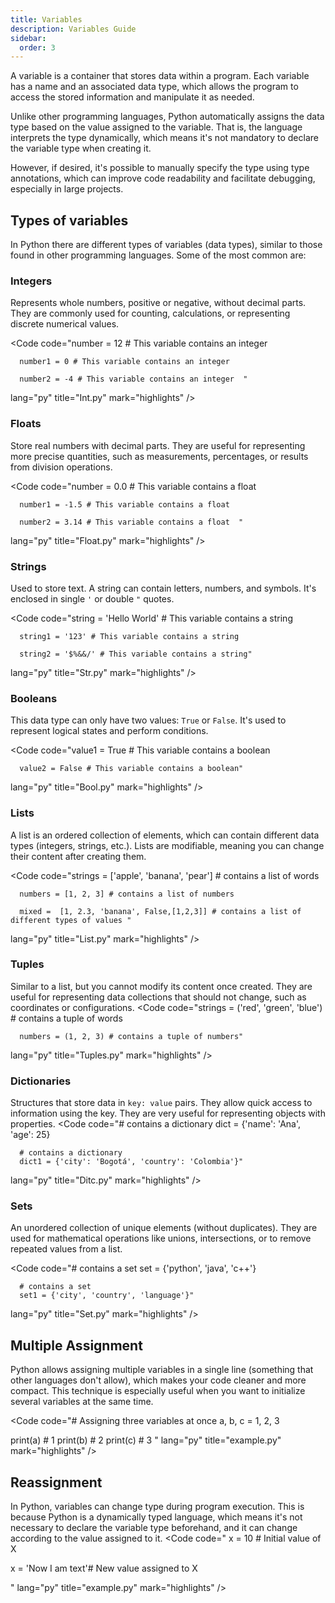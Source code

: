 ```yaml
---
title: Variables
description: Variables Guide
sidebar:
  order: 3
---
```




A variable is a container that stores data within a program. Each variable has a name and an associated data type, which allows the program to access the stored information and manipulate it as needed.

Unlike other programming languages, Python automatically assigns the data type based on the value assigned to the variable. That is, the language interprets the type dynamically, which means it's not mandatory to declare the variable type when creating it.

However, if desired, it's possible to manually specify the type using type annotations, which can improve code readability and facilitate debugging, especially in large projects.

## Types of variables 

In Python there are different types of variables (data types), similar to those found in other programming languages. Some of the most common are:

### Integers

Represents whole numbers, positive or negative, without decimal parts. They are commonly used for counting, calculations, or representing discrete numerical values.


<Code 
code="number = 12 # This variable contains an integer

      number1 = 0 # This variable contains an integer

      number2 = -4 # This variable contains an integer  "
       
lang="py" 
title="Int.py" 
mark="highlights" />

### Floats

Store real numbers with decimal parts. They are useful for representing more precise quantities, such as measurements, percentages, or results from division operations.

<Code 
code="number = 0.0 # This variable contains a float

      number1 = -1.5 # This variable contains a float

      number2 = 3.14 # This variable contains a float  "
       
lang="py" 
title="Float.py" 
mark="highlights" />

### Strings

Used to store text. A string can contain letters, numbers, and symbols. It's enclosed in single `'` or double `"` quotes.

<Code 
code="string = 'Hello World' # This variable contains a string

      string1 = '123' # This variable contains a string

      string2 = '$%&&/' # This variable contains a string"
lang="py" 
title="Str.py" 
mark="highlights" />

### Booleans

This data type can only have two values: `True` or `False`. It's used to represent logical states and perform conditions.

<Code 
code="value1 = True # This variable contains a boolean

      value2 = False # This variable contains a boolean"
lang="py" 
title="Bool.py" 
mark="highlights" />

### Lists

A list is an ordered collection of elements, which can contain different data types (integers, strings, etc.). Lists are modifiable, meaning you can change their content after creating them.

<Code 
code="strings = ['apple', 'banana', 'pear'] # contains a list of words

      numbers = [1, 2, 3] # contains a list of numbers
      
      mixed =  [1, 2.3, 'banana', False,[1,2,3]] # contains a list of different types of values "
lang="py" 
title="List.py" 
mark="highlights" />

### Tuples

Similar to a list, but you cannot modify its content once created. They are useful for representing data collections that should not change, such as coordinates or configurations.
<Code 
code="strings = ('red', 'green', 'blue') # contains a tuple of words

      numbers = (1, 2, 3) # contains a tuple of numbers"
lang="py" 
title="Tuples.py" 
mark="highlights" />

### Dictionaries

Structures that store data in `key: value` pairs. They allow quick access to information using the key. They are very useful for representing objects with properties.
<Code 
code="# contains a dictionary
      dict = {'name': 'Ana', 'age': 25}
       
      # contains a dictionary
      dict1 = {'city': 'Bogotá', 'country': 'Colombia'}"
lang="py" 
title="Ditc.py" 
mark="highlights" />

### Sets

An unordered collection of unique elements (without duplicates). They are used for mathematical operations like unions, intersections, or to remove repeated values from a list.

<Code 
code="# contains a set
      set = {'python', 'java', 'c++'}
       
      # contains a set
      set1 = {'city', 'country', 'language'}"
lang="py" 
title="Set.py" 
mark="highlights" />

## Multiple Assignment

Python allows assigning multiple variables in a single line (something that other languages don't allow), which makes your code cleaner and more compact. This technique is especially useful when you want to initialize several variables at the same time.

<Code 
code="# Assigning three variables at once
a, b, c = 1, 2, 3

print(a)  # 1
print(b)  # 2
print(c)  # 3
"
lang="py" 
title="example.py" 
mark="highlights" />

## Reassignment

In Python, variables can change type during program execution. This is because Python is a dynamically typed language, which means it's not necessary to declare the variable type beforehand, and it can change according to the value assigned to it.
<Code 
code="
x = 10 # Initial value of X

x = 'Now I am text'# New value assigned to X

"
lang="py" 
title="example.py" 
mark="highlights" />